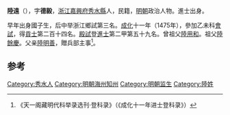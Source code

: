 '''陸遠'''（{{bd|1440年||？}}），字'''德毅'''，[[浙江|浙江]][[嘉興府|嘉興府]][[秀水縣|秀水縣]]人，民籍，[[明朝|明朝]]政治人物。進士出身。

早年出身國子生，后中举浙江鄉試第三名。[[成化|成化]]十一年（1475年），參加乙未科[[會試|會試]]，得[[貢士|貢士]]第二百十四名。[[殿試|殿試]]登[[進士|進士]]第二甲第五十九名。曾祖父[[陸用和|陸用和]]。祖父[[陸餘慶|陸餘慶]]。父亲[[陸明善|陸明善]]，贈兵部主事<ref>《天一阁藏明代科举录选刊·登科录》（《成化十一年进士登科录》）</ref>。

==参考==
{{reflist}}
{{明朝人物小作品}}
{{成化十一年乙未科殿試金榜}}

[[Category:秀水人|Category:秀水人]]
[[Category:明朝海州知州|Category:明朝海州知州]]
[[Category:明朝监生|Category:明朝监生]]
[[Category:陸姓|Category:陸姓]]